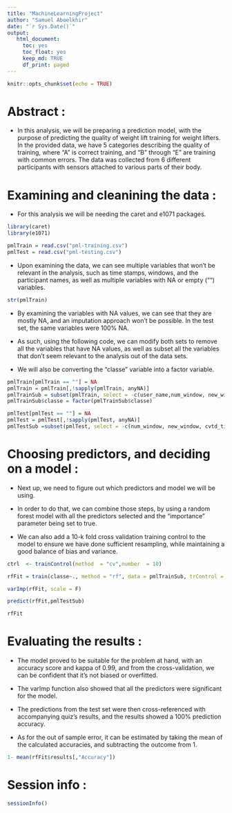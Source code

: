 ```yaml
---
title: "MachineLearningProject"
author: "Samuel Aboelkhir"
date: "`r Sys.Date()`"
output: 
   html_document:
     toc: yes
     toc_float: yes
     keep_md: TRUE
     df_print: paged
---
```


```r
knitr::opts_chunk$set(echo = TRUE)
```

# Abstract :

- In this analysis, we will be preparing a prediction model, with the purpose of predicting the quality of weight lift training for weight lifters. In the provided data, we have 5 categories describing the quality of training, where "A" is correct training, and "B" through "E" are training with common errors. The data was collected from 6 different participants with sensors attached to various parts of their body.

# Examining and cleanining the data :

- For this analysis we will be needing the caret and e1071 packages.

```r
library(caret)
library(e1071)

pmlTrain = read.csv("pml-training.csv")
pmlTest = read.csv("pml-testing.csv")
```

- Upon examining the data, we can see multiple variables that won't be relevant in the analysis, such as time stamps, windows, and the participant names, as well as multiple variables with NA or empty ("") variables.

```r
str(pmlTrain)
```

- By examining the variables with NA values, we can see that they are mostly NA, and an imputation approach won't be possible. In the test set, the same variables were 100% NA.

- As such, using the following code, we can modify both sets to remove all the variables that have NA values, as well as subset all the variables that don't seem relevant to the analysis out of the data sets.

- We will also be converting the "classe" variable into a factor variable.

```r
pmlTrain[pmlTrain == ""] = NA
pmlTrain = pmlTrain[,!sapply(pmlTrain, anyNA)]
pmlTrainSub = subset(pmlTrain, select = -c(user_name,num_window, new_window, cvtd_timestamp, raw_timestamp_part_2, raw_timestamp_part_1, X))
pmlTrainSub$classe = factor(pmlTrainSub$classe)

pmlTest[pmlTest == ""] = NA
pmlTest = pmlTest[,!sapply(pmlTest, anyNA)]
pmlTestSub =subset(pmlTest, select = -c(num_window, new_window, cvtd_timestamp, raw_timestamp_part_2, raw_timestamp_part_1))
```

# Choosing predictors, and deciding on a model :

- Next up, we need to figure out which predictors and model we will be using.

- In order to do that, we can combine those steps, by using a random forest model with all the predictors selected and the "importance" parameter being set to true.

- We can also add a 10-k fold cross validation training control to the model to ensure we have done sufficient resampling, while maintaining a good balance of bias and variance.

```r
ctrl  <- trainControl(method  = "cv",number  = 10)

rfFit = train(classe~., method = "rf", data = pmlTrainSub, trControl = ctrl, importance = T)

varImp(rfFit, scale = F)

predict(rfFit,pmlTestSub)
```

```r
rfFit
```
# Evaluating the results :

- The model proved to be suitable for the problem at hand, with an accuracy score and kappa of 0.99, and from the cross-validation, we can be confident that it's not biased or overfitted.

- The varImp function also showed that all the predictors were significant for the model.

- The predictions from the test set were then cross-referenced with accompanying quiz's results, and the results showed a 100% prediction accuracy.

- As for the out of sample error, it can be estimated by taking the mean of the calculated accuracies, and subtracting the outcome from 1.

```r
1- mean(rfFit$results[,"Accuracy"])
```
# Session info :

```r
sessionInfo()
```